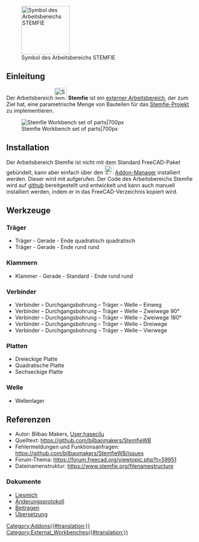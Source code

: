 <languages/>

[[Image:StemfieWorkbench.svg|thumb|128px|Symbol des Arbeitsbereichs STEMFIE]]

{{TOCright}}

<span id="Introduction"></span>
==Einleitung==

Der Arbeitsbereich [[Image:StemfieWorkbench.svg|32px]] '''Stemfie''' ist ein [[External_workbenches/de|externer Arbeitsbereich]], der zum Ziel hat, eine parametrische Menge von Bauteilen für das [https://www.stemfie.org/ Stemfie-Projekt] zu implementieren.

[[File:Stemfie_WB.jpg|Stemfie Workbench set of parts|700px]]

{{Caption|Beispiel für einen Teilesatz des Arbeitsbereichs Stemfie}}

<span id="Installation"></span>
==Installation==

Der Arbeitsbereich Stemfie ist nicht mit dem Standard FreeCAD-Paket gebündelt, kann aber einfach über den [[Image:Std_AddonMgr.svg|24px]] [[Std_AddonMgr/de|Addon-Manager]] installiert werden. Dieser wird mit {{MenuCommand|Werkzeuge → [[Std_AddonMgr/de|Addon-Manager]]}} aufgerufen. Der Code des Arbeitsbereichs Stemfie wird auf [https://github.com/bilbaomakers/StemfieWB github] bereitgestellt und entwickelt und kann auch manuell installiert werden, indem er in das FreeCAD-Verzeichnis {{FileName|MOD}} kopiert wird. 

<span id="Tools"></span>
==Werkzeuge==

<span id="Beams"></span>
=== Träger ===

* Träger - Gerade - Ende quadratisch quadratisch
* Träger - Gerade - Ende rund rund

<span id="Braces"></span>
=== Klammern ===

* Klammer - Gerade - Standard - Ende rund rund

<span id="Connectors"></span>
===Verbinder===

* Verbinder – Durchgangsbohrung – Träger – Welle – Einweg
* Verbinder – Durchgangsbohrung – Träger – Welle – Zweiwege 90°
* Verbinder – Durchgangsbohrung – Träger – Welle – Zweiwege 180°
* Verbinder – Durchgangsbohrung – Träger – Welle – Dreiwege
* Verbinder – Durchgangsbohrung – Träger – Welle – Vierwege

<span id="Plates"></span>
=== Platten ===

* Dreieckige Platte
* Quadratische Platte
* Sechseckige Platte

<span id="Shaft"></span>
=== Welle ===

* Wellenlager

<span id="References"></span>
==Referenzen==

* Autor: Bilbao Makers, [[User:hasecilu]]
* Quelltext: https://github.com/bilbaomakers/StemfieWB
* Fehlermeldungen und Funktionsanfragen: https://github.com/bilbaomakers/StemfieWB/issues
* Forum-Thema: https://forum.freecad.org/viewtopic.php?t=59951
* Dateinamenstruktur: https://www.stemfie.org/filenamestructure

<span id="Documents"></span>
=== Dokumente ===

* [https://github.com/bilbaomakers/StemfieWB/blob/main/README.md Liesmich]
* [https://github.com/bilbaomakers/StemfieWB/blob/main/CHANGELOG.md Änderungsprotokoll]
* [https://github.com/bilbaomakers/StemfieWB/blob/main/CONTRIBUTING.md Beitragen]
* [https://github.com/bilbaomakers/StemfieWB/blob/main/freecad/stemfie/resources/translations/README.md Übersetzung]


[[Category:Addons{{#translation:}}]]
[[Category:External_Workbenches{{#translation:}}]]